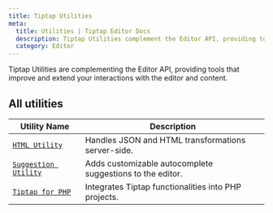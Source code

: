 ```yaml
---
title: Tiptap Utilities
meta:
  title: Utilities | Tiptap Editor Docs
  description: Tiptap Utilities complement the Editor API, providing tools to help you with your editor and content. Learn more in the docs!
  category: Editor
---
```


Tiptap Utilities are complementing the Editor API, providing tools that improve and extend your interactions with the editor and content.

## All utilities

| Utility Name                                                 | Description                                               |
| ------------------------------------------------------------ | --------------------------------------------------------- |
| [`HTML Utility`](/3.x/editor/api/utilities/html)             | Handles JSON and HTML transformations server-side.        |
| [`Suggestion Utility`](/3.x/editor/api/utilities/suggestion) | Adds customizable autocomplete suggestions to the editor. |
| [`Tiptap for PHP`](/3.x/editor/api/utilities/tiptap-for-php) | Integrates Tiptap functionalities into PHP projects.      |
